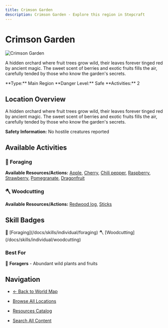 ```yaml
---
title: Crimson Garden
description: Crimson Garden - Explore this region in Stepcraft
---
```


# Crimson Garden

<div className="flex items-start gap-6 mb-8">
  <div className="flex-shrink-0">
    <img src="/assets/locations/crimson_garden.png" alt="Crimson Garden" className="w-32 h-32 border rounded-lg object-cover" />
  </div>
  <div className="flex-1">
    <div className="space-y-3">
      <p className="text-lg text-muted-foreground">A hidden orchard where fruit trees grow wild, their leaves forever tinged red by ancient magic. The sweet scent of berries and exotic fruits fills the air, carefully tended by those who know the garden's secrets.</p>
      <div className="flex flex-wrap gap-4 text-sm">
        <span className="px-3 py-1 bg-blue-100 dark:bg-blue-900 rounded-md">
          **Type:** Main Region
        </span>
        <span className="px-3 py-1 bg-green-100 dark:bg-green-900 rounded-md">
          **Danger Level:** Safe
        </span>
        <span className="px-3 py-1 bg-purple-100 dark:bg-purple-900 rounded-md">
          **Activities:** 2
        </span>
      </div>
    </div>
  </div>
</div>

## Location Overview

A hidden orchard where fruit trees grow wild, their leaves forever tinged red by ancient magic. The sweet scent of berries and exotic fruits fills the air, carefully tended by those who know the garden's secrets.

**Safety Information:** No hostile creatures reported



## Available Activities


### 🌿 Foraging

**Available Resources/Actions:** [Apple](/docs/resources/individual/apple), [Cherry](/docs/resources/individual/cherry), [Chili pepper](/docs/resources/individual/chili_pepper), [Raspberry](/docs/resources/individual/raspberry), [Strawberry](/docs/resources/individual/strawberry), [Pomegranate](/docs/resources/individual/pomegranate), [Dragonfruit](/docs/resources/individual/dragonfruit)



### 🪓 Woodcutting

**Available Resources/Actions:** [Redwood log](/docs/resources/individual/redwood_log), [Sticks](/docs/resources/individual/sticks)




## Skill Badges

<div className="flex flex-wrap gap-2 my-4">
  <span className="inline-flex items-center gap-1 px-3 py-1 bg-purple-100 dark:bg-purple-900 rounded-full text-sm">
    🌿 [Foraging](/docs/skills/individual/foraging)
  </span>
  <span className="inline-flex items-center gap-1 px-3 py-1 bg-green-100 dark:bg-green-900 rounded-full text-sm">
    🪓 [Woodcutting](/docs/skills/individual/woodcutting)
  </span>
</div>


### Best For
🌿 **Foragers** - Abundant wild plants and fruits

## Navigation

- [← Back to World Map](/docs/map)
- [Browse All Locations](/docs/map/individual)
- [Resources Catalog](/docs/resources)

- [Search All Content](/search)

